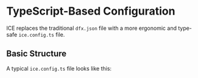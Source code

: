 # TypeScript-Based Configuration

ICE replaces the traditional `dfx.json` file with a more ergonomic and type-safe `ice.config.ts` file.

## Basic Structure

A typical `ice.config.ts` file looks like this: